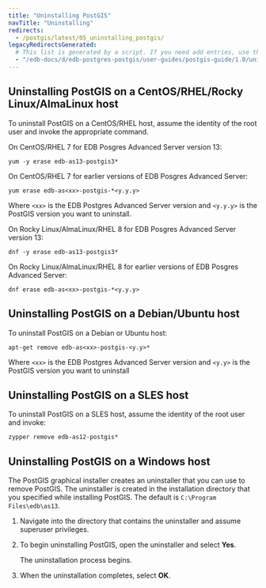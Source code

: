 ```yaml
---
title: "Uninstalling PostGIS"
navTitle: "Uninstalling"
redirects:
  - /postgis/latest/05_uninstalling_postgis/
legacyRedirectsGenerated:
  # This list is generated by a script. If you need add entries, use the `legacyRedirects` key.
  - "/edb-docs/d/edb-postgres-postgis/user-guides/postgis-guide/1.0/uninstalling_postgis.html"
---
```


<div id="uninstalling_postgis" class="registered_link"></div>

## Uninstalling PostGIS on a CentOS/RHEL/Rocky Linux/AlmaLinux host

To uninstall PostGIS on a CentOS/RHEL host, assume the identity of the root user and invoke the appropriate command.

On CentOS/RHEL 7 for EDB Posgres Advanced Server version 13:

```shell
yum -y erase edb-as13-postgis3*
```

On CentOS/RHEL 7 for earlier versions of EDB Posgres Advanced Server:

```shell
yum erase edb-as<xx>-postgis-*<y.y.y>
```

Where `<xx>` is the EDB Postgres Advanced Server version and `<y.y.y>` is the PostGIS version you want to uninstall.

On Rocky Linux/AlmaLinux/RHEL 8 for EDB Posgres Advanced Server version 13:

```shell
dnf -y erase edb-as13-postgis3*
```

On Rocky Linux/AlmaLinux/RHEL 8 for earlier versions of EDB Posgres Advanced Server:

```shell
dnf erase edb-as<xx>-postgis-*<y.y.y>
```

## Uninstalling PostGIS on a Debian/Ubuntu host

To uninstall PostGIS on a Debian or Ubuntu host:

```shell
apt-get remove edb-as<xx>-postgis-<y.y>*
```

Where `<xx>` is the EDB Postgres Advanced Server version and `<y.y>` is the PostGIS version you want to uninstall

## Uninstalling PostGIS on a SLES host

To uninstall PostGIS on a SLES host, assume the identity of the root user and invoke:

```shell
zypper remove edb-as12-postgis*
```

## Uninstalling PostGIS on a Windows host

The PostGIS graphical installer creates an uninstaller that you can use to remove PostGIS. The uninstaller is created in the installation directory that you specified while installing PostGIS. The default is `C:\Program Files\edb\as13`.

1.  Navigate into the directory that contains the uninstaller and assume superuser privileges. 

1.  To begin uninstalling PostGIS, open the uninstaller and select **Yes**.

    The uninstallation process begins. 
    
1.  When the uninstallation completes, select **OK**.
